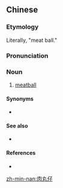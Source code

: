 ==Chinese==
{{zh-forms|type=21}}

===Etymology===
Literally, "meat ball."

===Pronunciation===
{{zh-pron
|m=
|c=
|mn=bah-oân-仔
|cat=n
}}

===Noun===
{{zh-noun}}

# [[meatball]]

====Synonyms====
* {{zh-l|貢丸}}

====See also====
* {{zh-l|肉丸}}

====References====
* {{thcwd|2630}}

{{zh-cat|Foods}}

[[zh-min-nan:肉丸仔]]